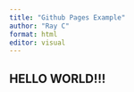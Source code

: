 ```yaml
---
title: "Github Pages Example"
author: "Ray C"
format: html
editor: visual
---
```


## HELLO WORLD!!!
